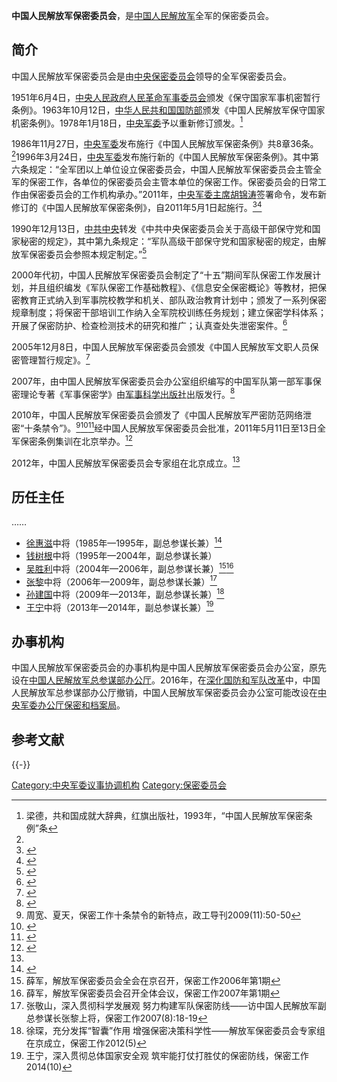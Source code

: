 {{Infobox PRCG
|color = darkgreen
|机构名称 = 中国人民解放军保密委员会
|组织上级 = [[中央军事委员会|中央军事委员会]]
|业务上级 = [[中央保密委员会|中央保密委员会]]
|机构类型 = 保密委员会
|军事级别 = 
|标志1 = China Emblem PLA.svg
|职位1 = 主任
|人员1 = 
|衔级1 = [[中国人民解放军中将|中将]]
|职位2 =
|人员2 =
|职位3 =
|人员3 =
|职位4 =
|人员4 =
|地址1 = [[北京市|北京市]]
|成立时间 = 
|a=
|b=
|c=
|d=
|E=
|e=
}}
'''中国人民解放军保密委员会'''，是[[中国人民解放军|中国人民解放军]]全军的保密委员会。

==简介==
中国人民解放军保密委员会是由[[中央保密委员会|中央保密委员会]]领导的全军保密委员会。

1951年6月4日，[[中央人民政府人民革命军事委员会|中央人民政府人民革命军事委员会]]颁发《保守国家军事机密暂行条例》。1963年10月12日，[[中华人民共和国国防部|中华人民共和国国防部]]颁发《中国人民解放军保守国家机密条例》。1978年1月18日，[[中央军委|中央军委]]予以重新修订颁发。<ref name=liangde>梁德，共和国成就大辞典，红旗出版社，1993年，“中国人民解放军保密条例”条</ref>

1986年11月27日，[[中央军委|中央军委]]发布施行《中国人民解放军保密条例》共8章36条。<ref name=liangde/>1996年3月24日，[[中央军委|中央军委]]发布施行新的《中国人民解放军保密条例》。其中第六条规定：“全军团以上单位设立保密委员会，中国人民解放军保密委员会主管全军的保密工作，各单位的保密委员会主管本单位的保密工作。保密委员会的日常工作由保密委员会的工作机构承办。”2011年，[[中央军委主席|中央军委主席]][[胡锦涛|胡锦涛]]签署命令，发布新修订的《中国人民解放军保密条例》，自2011年5月1日起施行。<ref>{{Cite web |url=http://news.163.com/11/0401/20/70J6A4LA00014JB6.html |title=新《中国人民解放军保密条例》发布，网易，2011-04-01 |access-date=2016-10-11 |archive-url=https://web.archive.org/web/20161012080159/http://news.163.com/11/0401/20/70J6A4LA00014JB6.html |archive-date=2016-10-12 |dead-url=yes }}</ref><ref>{{Cite web |url=http://news.xinhuanet.com/politics/2011-04/01/c_121259548.htm |title=中央军委主席胡锦涛签署命令 发布施行新修订的《中国人民解放军保密条例》，新华网，2011-04-01 |accessdate=2016-10-11 |archive-date=2017-02-20 |archive-url=https://web.archive.org/web/20170220203936/http://news.xinhuanet.com/politics/2011-04/01/c_121259548.htm |dead-url=no }}</ref>

1990年12月13日，[[中共中央|中共中央]]转发《中共中央保密委员会关于高级干部保守党和国家秘密的规定》，其中第九条规定：“军队高级干部保守党和国家秘密的规定，由解放军保密委员会参照本规定制定。”<ref>{{Cite web |url=http://cpc.people.com.cn/GB/64162/71380/71387/71590/4855405.html |title=中共中央保密委员会关于高级干部保守党和国家秘密的规定，中国共产党新闻网，于2016-10-12查阅 |accessdate=2016-10-11 |archive-date=2019-05-10 |archive-url=https://web.archive.org/web/20190510111559/http://cpc.people.com.cn/GB/64162/71380/71387/71590/4855405.html |dead-url=no }}</ref>

2000年代初，中国人民解放军保密委员会制定了“十五”期间军队保密工作发展计划，并且组织编发《军队保密工作基础教程》、《信息安全保密概论》等教材，把保密教育正式纳入到军事院校教学和机关、部队政治教育计划中；颁发了一系列保密规章制度；将保密干部培训工作纳入全军院校训练任务规划；建立保密学科体系；开展了保密防护、检查检测技术的研究和推广；认真查处失泄密案件。<ref>{{Cite web |url=http://news.xinhuanet.com/mil/2003-12/05/content_1214928.htm |title=我军保密工作：与时俱进 成效显著，新华网，2003-12-05 |accessdate=2016-10-11 |archive-date=2017-02-20 |archive-url=https://web.archive.org/web/20170220203933/http://news.xinhuanet.com/mil/2003-12/05/content_1214928.htm |dead-url=no }}</ref>

2005年12月8日，中国人民解放军保密委员会颁发《中国人民解放军文职人员保密管理暂行规定》。<ref>{{Cite web |url=http://www.cnr.cn/military/zhongguo/200811/t20081117_505152885.html |title=中国人民解放军文职人员政策规定大事记，中广网，2008-11-17 |accessdate=2016-10-11 |archive-date=2017-02-20 |archive-url=https://web.archive.org/web/20170220185418/http://www.cnr.cn/military/zhongguo/200811/t20081117_505152885.html |dead-url=no }}</ref>

2007年，由中国人民解放军保密委员会办公室组织编写的中国军队第一部军事保密理论专著《军事保密学》由[[军事科学出版社|军事科学出版社]]出版发行。<ref>{{Cite web |url=http://news.163.com/07/0217/17/37I3TBMS000120GU.html |title=解放军首部军事保密理论专著出版 具较强指导性，网易，2007-02-17 |access-date=2016-10-11 |archive-url=https://web.archive.org/web/20161012080243/http://news.163.com/07/0217/17/37I3TBMS000120GU.html |archive-date=2016-10-12 |dead-url=yes }}</ref>

2010年，中国人民解放军保密委员会颁发了《中国人民解放军严密防范网络泄密“十条禁令”》。<ref>周宽、夏天，保密工作十条禁令的新特点，政工导刊2009(11):50-50</ref><ref>{{Cite web |url=http://news.sina.com.cn/o/2011-05-19/081222491492.shtml |title=我国对军人实施“网管”有严格禁令，新浪，2011-05-19 |accessdate=2016-10-11 |archive-date=2019-05-10 |archive-url=https://web.archive.org/web/20190510202732/http://news.sina.com.cn/o/2011-05-19/081222491492.shtml |dead-url=no }}</ref><ref>{{Cite web |url=http://www.81.cn/jwgd/2014-09/12/content_6133578.htm |title=网络失泄密“十条禁令”为何越管越“宽”，中国军网，2014-09-12 |accessdate=2016-10-11 |archive-date=2017-02-21 |archive-url=https://web.archive.org/web/20170221005746/http://www.81.cn/jwgd/2014-09/12/content_6133578.htm |dead-url=no }}</ref>经中国人民解放军保密委员会批准，2011年5月11日至13日全军保密条例集训在北京举办。<ref>{{Cite web |url=http://military.china.com/news/03/11078238/20110514/16540459.html |title=军队举行保密条例集训 要求抓好网络保密建设，中华网，2011-05-14 |access-date=2016-10-11 |archive-url=https://web.archive.org/web/20170220171038/http://military.china.com/news/03/11078238/20110514/16540459.html |archive-date=2017-02-20 |dead-url=yes }}</ref>

2012年，中国人民解放军保密委员会专家组在北京成立。<ref name=zjz/>

==历任主任==

……
*[[徐惠滋|徐惠滋]]中将（1985年—1995年，副总参谋长兼）<ref>{{Cite web |url=http://news.sina.com.cn/o/2005-01-14/06204826586s.shtml |title=徐惠滋同志逝世，新浪，2005-01-14 |accessdate=2016-10-11 |archive-date=2019-05-10 |archive-url=https://web.archive.org/web/20190510142545/http://news.sina.com.cn/o/2005-01-14/06204826586s.shtml |dead-url=no }}</ref>
*[[钱树根|钱树根]]中将（1995年—2004年，副总参谋长兼）
*[[吴胜利|吴胜利]]中将（2004年—2006年，副总参谋长兼）<ref>薛军，解放军保密委员会全会在京召开，保密工作2006年第1期</ref><ref>薛军，解放军保密委员会召开全体会议，保密工作2007年第1期</ref>
*[[张黎|张黎]]中将（2006年—2009年，副总参谋长兼）<ref>张敬山，深入贯彻科学发展观 努力构建军队保密防线——访中国人民解放军副总参谋长张黎上将，保密工作2007(8):18-19</ref>
*[[孙建国_(1952年)|孙建国]]中将（2009年—2013年，副总参谋长兼）<ref name=zjz>徐琛，充分发挥“智囊”作用 增强保密决策科学性——解放军保密委员会专家组在京成立，保密工作2012(5)</ref>
*[[王宁|王宁]]中将（2013年—2014年，副总参谋长兼）<ref>王宁，深入贯彻总体国家安全观 筑牢能打仗打胜仗的保密防线，保密工作2014(10)</ref>

==办事机构==
中国人民解放军保密委员会的办事机构是中国人民解放军保密委员会办公室，原先设在[[中国人民解放军总参谋部办公厅|中国人民解放军总参谋部办公厅]]。2016年，在[[深化国防和军队改革|深化国防和军队改革]]中，中国人民解放军总参谋部办公厅撤销，中国人民解放军保密委员会办公室可能改设在[[中央军委办公厅保密和档案局|中央军委办公厅保密和档案局]]。

== 参考文献 ==
{{Reflist}}

{{-}}
{{中央军委|属}}

[[Category:中央军委议事协调机构|Category:中央军委议事协调机构]]
[[Category:保密委员会|Category:保密委员会]]